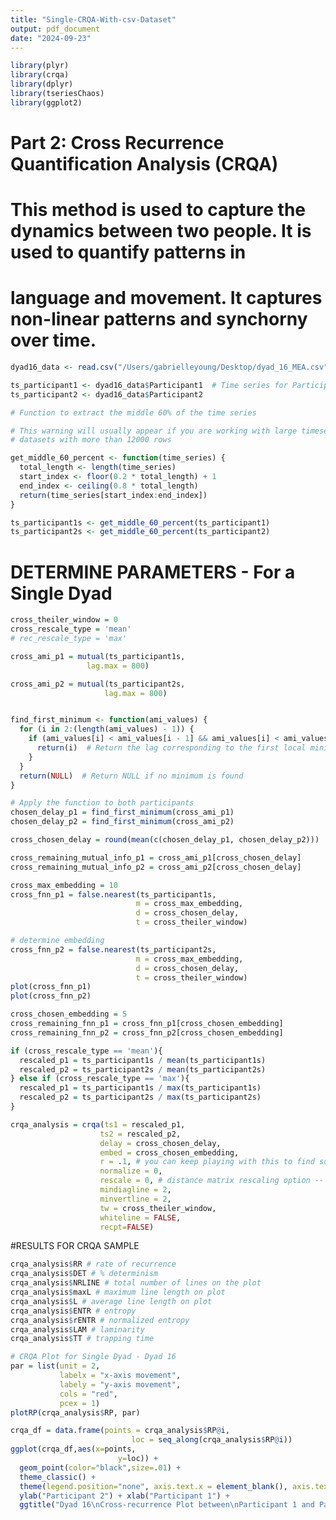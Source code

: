 ```yaml
---
title: "Single-CRQA-With-csv-Dataset"
output: pdf_document
date: "2024-09-23"
---
```


```r
library(plyr)
library(crqa)
library(dplyr)
library(tseriesChaos)
library(ggplot2)
```

# Part 2: Cross Recurrence Quantification Analysis (CRQA) 

# This method is used to capture the dynamics between two people. It is used to quantify patterns in 
# language and movement. It captures non-linear patterns and synchorny over time. 
```r
dyad16_data <- read.csv("/Users/gabrielleyoung/Desktop/dyad_16_MEA.csv")

ts_participant1 <- dyad16_data$Participant1  # Time series for Participant 1
ts_participant2 <- dyad16_data$Participant2 
```

```r
# Function to extract the middle 60% of the time series

# This warning will usually appear if you are working with large timeseries
# datasets with more than 12000 rows

get_middle_60_percent <- function(time_series) {
  total_length <- length(time_series)
  start_index <- floor(0.2 * total_length) + 1
  end_index <- ceiling(0.8 * total_length)
  return(time_series[start_index:end_index])
}
```

```r
ts_participant1s <- get_middle_60_percent(ts_participant1)
ts_participant2s <- get_middle_60_percent(ts_participant2)
```

# DETERMINE PARAMETERS - For a Single Dyad 
```r
cross_theiler_window = 0
cross_rescale_type = 'mean'
# rec_rescale_type = 'max'
```

```r
cross_ami_p1 = mutual(ts_participant1s,
                 lag.max = 800)

cross_ami_p2 = mutual(ts_participant2s,
                     lag.max = 800)


find_first_minimum <- function(ami_values) {
  for (i in 2:(length(ami_values) - 1)) {
    if (ami_values[i] < ami_values[i - 1] && ami_values[i] < ami_values[i + 1]) {
      return(i)  # Return the lag corresponding to the first local minimum
    }
  }
  return(NULL)  # Return NULL if no minimum is found
}

# Apply the function to both participants
chosen_delay_p1 = find_first_minimum(cross_ami_p1)
chosen_delay_p2 = find_first_minimum(cross_ami_p2)

cross_chosen_delay = round(mean(c(chosen_delay_p1, chosen_delay_p2)))

cross_remaining_mutual_info_p1 = cross_ami_p1[cross_chosen_delay]
cross_remaining_mutual_info_p2 = cross_ami_p2[cross_chosen_delay]
```

```r
cross_max_embedding = 10
cross_fnn_p1 = false.nearest(ts_participant1s,
                            m = cross_max_embedding,
                            d = cross_chosen_delay,
                            t = cross_theiler_window)

# determine embedding
cross_fnn_p2 = false.nearest(ts_participant2s,
                            m = cross_max_embedding,
                            d = cross_chosen_delay,
                            t = cross_theiler_window)
plot(cross_fnn_p1)
plot(cross_fnn_p2)

cross_chosen_embedding = 5
cross_remaining_fnn_p1 = cross_fnn_p1[cross_chosen_embedding]
cross_remaining_fnn_p2 = cross_fnn_p2[cross_chosen_embedding]
```

```r
if (cross_rescale_type == 'mean'){
  rescaled_p1 = ts_participant1s / mean(ts_participant1s)
  rescaled_p2 = ts_participant2s / mean(ts_participant2s)
} else if (cross_rescale_type == 'max'){
  rescaled_p1 = ts_participant1s / max(ts_participant1s)
  rescaled_p2 = ts_participant2s / max(ts_participant2s)
}
```

```r
crqa_analysis = crqa(ts1 = rescaled_p1, 
                    ts2 = rescaled_p2,
                    delay = cross_chosen_delay, 
                    embed = cross_chosen_embedding, 
                    r = .1, # you can keep playing with this to find something that works
                    normalize = 0, 
                    rescale = 0, # distance matrix rescaling option -- see documentation
                    mindiagline = 2,
                    minvertline = 2, 
                    tw = cross_theiler_window, 
                    whiteline = FALSE,
                    recpt=FALSE)
```

#RESULTS FOR CRQA SAMPLE
```r
crqa_analysis$RR # rate of recurrence
crqa_analysis$DET # % determinism
crqa_analysis$NRLINE # total number of lines on the plot
crqa_analysis$maxL # maximum line length on plot
crqa_analysis$L # average line length on plot
crqa_analysis$ENTR # entropy
crqa_analysis$rENTR # normalized entropy
crqa_analysis$LAM # laminarity
crqa_analysis$TT # trapping time
```

```r
# CRQA Plot for Single Dyad - Dyad 16
par = list(unit = 2, 
           labelx = "x-axis movement", 
           labely = "y-axis movement", 
           cols = "red", 
           pcex = 1)
plotRP(crqa_analysis$RP, par)
```

```r
crqa_df = data.frame(points = crqa_analysis$RP@i,
                           loc = seq_along(crqa_analysis$RP@i))
ggplot(crqa_df,aes(x=points,
                        y=loc)) +
  geom_point(color="black",size=.01) +
  theme_classic() +
  theme(legend.position="none", axis.text.x = element_blank(), axis.text.y = element_blank()) +
  ylab("Participant 2") + xlab("Participant 1") +
  ggtitle("Dyad 16\nCross-recurrence Plot between\nParticipant 1 and Participant 2 Movement in Survivor Task")
```


